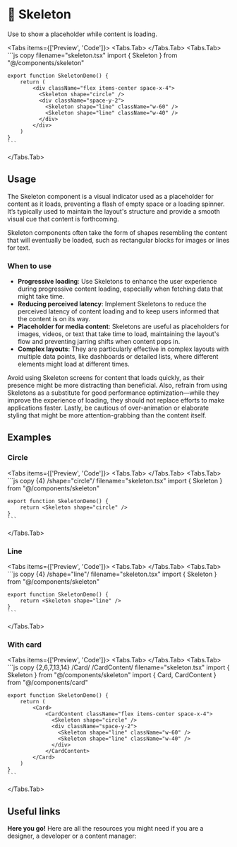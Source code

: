 
# 💠 Skeleton

Use to show a placeholder while content is loading.

<Tabs items={['Preview', 'Code']}>
  <Tabs.Tab>
    <SkeletonPreview />
  </Tabs.Tab>
  <Tabs.Tab>
    ```js copy filename="skeleton.tsx"
    import { Skeleton } from "@/components/skeleton"
 
    export function SkeletonDemo() {
        return (
            <div className="flex items-center space-x-4">
              <Skeleton shape="circle" />
              <div className="space-y-2">
                <Skeleton shape="line" className="w-60" />
                <Skeleton shape="line" className="w-40" />
              </div>
            </div>
        )
    }
    ```
  </Tabs.Tab>
</Tabs>

## Usage 

The Skeleton component is a visual indicator used as a placeholder for content as it loads, preventing a flash of empty space or a loading spinner. It’s typically used to maintain the layout's structure and provide a smooth visual cue that content is forthcoming. 

Skeleton components often take the form of shapes resembling the content that will eventually be loaded, such as rectangular blocks for images or lines for text.

### When to use
- **Progressive loading**: Use Skeletons to enhance the user experience during progressive content loading, especially when fetching data that might take time.
- **Reducing perceived latency**: Implement Skeletons to reduce the perceived latency of content loading and to keep users informed that the content is on its way.
- **Placeholder for media content**: Skeletons are useful as placeholders for images, videos, or text that take time to load, maintaining the layout's flow and preventing jarring shifts when content pops in.
- **Complex layouts**: They are particularly effective in complex layouts with multiple data points, like dashboards or detailed lists, where different elements might load at different times.

Avoid using Skeleton screens for content that loads quickly, as their presence might be more distracting than beneficial. Also, refrain from using Skeletons as a substitute for good performance optimization—while they improve the experience of loading, they should not replace efforts to make applications faster. Lastly, be cautious of over-animation or elaborate styling that might be more attention-grabbing than the content itself.

## Examples

### Circle

<Tabs items={['Preview', 'Code']}>
  <Tabs.Tab>
    <SkeletonCircle />
  </Tabs.Tab>
  <Tabs.Tab>
    ```js copy {4} /shape="circle"/ filename="skeleton.tsx"
    import { Skeleton } from "@/components/skeleton"
 
    export function SkeletonDemo() {
        return <Skeleton shape="circle" />
    }
    ```
  </Tabs.Tab>
</Tabs>

### Line

<Tabs items={['Preview', 'Code']}>
  <Tabs.Tab>
    <SkeletonLine />
  </Tabs.Tab>
  <Tabs.Tab>
    ```js copy {4} /shape="line"/ filename="skeleton.tsx"
    import { Skeleton } from "@/components/skeleton"
 
    export function SkeletonDemo() {
        return <Skeleton shape="line" />
    }
    ```
  </Tabs.Tab>
</Tabs>

### With card

<Tabs items={['Preview', 'Code']}>
  <Tabs.Tab>
    <SkeletonCard />
  </Tabs.Tab>
  <Tabs.Tab>
    ```js copy {2,6,7,13,14} /Card/ /CardContent/ filename="skeleton.tsx"
    import { Skeleton } from "@/components/skeleton"
    import { Card, CardContent } from "@/components/card"
 
    export function SkeletonDemo() {
        return (
            <Card>
                <CardContent className="flex items-center space-x-4">
                  <Skeleton shape="circle" />
                  <div className="space-y-2">
                    <Skeleton shape="line" className="w-60" />
                    <Skeleton shape="line" className="w-40" />
                  </div>
                </CardContent>
            </Card>
        )
    }
    ```
  </Tabs.Tab>
</Tabs>

## Useful links

**Here you go!** Here are all the resources you might need if you are a designer, a developer or a content manager:

<Cards className='mt-8'>
  <Card
    title="🤖 Storybook"
    href="https://www.stories.fusillo.aldente.design/?path=/docs/components-skeleton--documentation"
  />
  <Card
    title="🪄 Figma"
    href="https://www.figma.com/file/acdO58jx9zgGfkKu6htrx2/%F0%9F%94%B5-Fusillo-Design-System?type=design&node-id=540%3A8878&mode=design&t=7r34RfU06jHXNJDx-1"
  />
</Cards>  